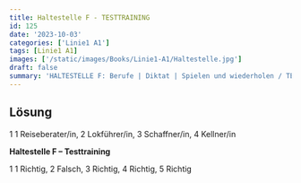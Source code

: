 ```yaml
---
title: Haltestelle F - TESTTRAINING
id: 125
date: '2023-10-03'
categories: ['Linie1 A1']
tags: [Linie1 A1]
images: ['/static/images/Books/Linie1-A1/Haltestelle.jpg']
draft: false
summary: 'HALTESTELLE F: Berufe | Diktat | Spielen und wiederholen / TESTTRAINING: Lesen | Sprechen'
---
```


## Lösung

1 1 Reiseberater/in, 2 Lokführer/in, 3 Schaffner/in, 4 Kellner/in

**Haltestelle F – Testtraining**

1 1 Richtig, 2 Falsch, 3 Richtig, 4 Richtig, 5 Richtig
